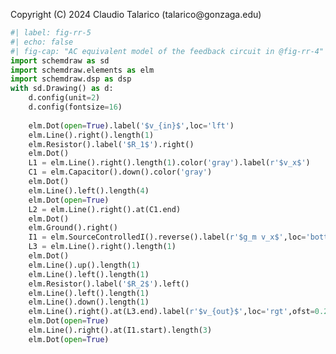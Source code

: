 ::: {.content-hidden}
Copyright (C) 2024 Claudio Talarico (talarico@gonzaga.edu)
:::

```python
#| label: fig-rr-5
#| echo: false
#| fig-cap: "AC equivalent model of the feedback circuit in @fig-rr-4"
import schemdraw as sd
import schemdraw.elements as elm
import schemdraw.dsp as dsp
with sd.Drawing() as d:
    d.config(unit=2)
    d.config(fontsize=16)
    
    elm.Dot(open=True).label('$v_{in}$',loc='lft')
    elm.Line().right().length(1)
    elm.Resistor().label('$R_1$').right()
    elm.Dot()
    L1 = elm.Line().right().length(1).color('gray').label(r'$v_x$')
    C1 = elm.Capacitor().down().color('gray')
    elm.Dot()
    elm.Line().left().length(4)
    elm.Dot(open=True)
    L2 = elm.Line().right().at(C1.end)
    elm.Dot()
    elm.Ground().right()
    I1 = elm.SourceControlledI().reverse().label(r'$g_m v_x$',loc='bottom')
    L3 = elm.Line().right().length(1)
    elm.Dot()
    elm.Line().up().length(1)
    elm.Line().left().length(1)
    elm.Resistor().label('$R_2$').left()
    elm.Line().left().length(1)
    elm.Line().down().length(1)
    elm.Line().right().at(L3.end).label(r'$v_{out}$',loc='rgt',ofst=0.25)
    elm.Dot(open=True)
    elm.Line().right().at(I1.start).length(3)
    elm.Dot(open=True)
```
